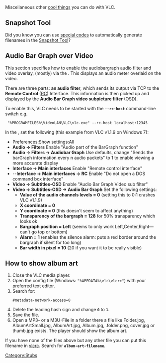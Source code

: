 {{RightMenu|Documentation TOC}}

Miscellaneous other [[Uncommon uses|cool things]] you can do with VLC.

== Snapshot Tool ==

Did you know you can use [[Documentation:Format String|special codes]] to automatically generate filenames in the [[Snapshot Tool]]?


== Audio Bar Graph over Video ==

This section specifies how to enable the audiobargraph audio filter and video overlay, (mostly) via the {{GUI}}.  This displays an audio meter overlaid on the video.

There are three parts: '''an audio filter''', which sends its output via TCP to the '''Remote Control''' ([[RC]]) Interface.  This information is then picked up and displayed by the '''Audio Bar Graph video subpicture filter''' (OSD).

To enable this, VLC needs to be started with the '''<code>--rc-host</code>''' command-line switch e.g.
 {{Prompt|cmd}} "%PROGRAMFILES%\VideoLAN\VLC\vlc.exe" --rc-host localhost:12345

In the {{GUI}}, set the following (this example from VLC v1.1.9 on Windows 7):
* Preferences:Show settings:All
* '''Audio → Filters''' Enable "Audio part of the BarGraph function"
* '''Audio → Filters → Audiobar Graph''' Use defaults, change "Sends the barGraph information every n audio packets" to 1 to enable viewing a more accurate display
* '''Interface → Main interfaces''' Enable "Remote control interface"
* --'''Interface → Main interfaces → RC''' Enable "Do not open a DOS command box interface"{{Check|for=Check this &mdash; outdated ?}}
* '''Video → Subtitles-OSD''' Enable "Audio Bar Graph Video sub filter"
* '''Video → Subtitles-OSD → Audio Bar Graph''' Set the following settings:
** '''Value of the audio channels levels = 0''' (setting this to 0:1 crashes VLC v1.1.9)
** '''X coordinate = 0'''
** '''Y coordinate = 0''' (this doesn't seem to affect anything)
** '''Transparency of the bargraph = 128''' for 50% transparency which looks ok
** '''Bargraph position = Left''' (seems to only work Left,Center,Right&mdash;can't go top or bottom)
** '''Alarm = 1''' (enables the silence alarm: puts a red border around the bargraph if silent for too long)
** '''Bar width in pixel = 10''' (20 if you want it to be really visible)


== How to show album art ==

# Close the VLC media player.
# Open the config file (Windows: <code>"%APPDATA%\vlc\vlcrc"</code>) with your preferred text editor.
# Search for: <pre>#metadata-network-access=0</pre>
# Delete the leading hash sign and change '''<code>0</code>''' to '''<code>1</code>'''.
# Save the file.
# Open a MP3- or a M3U-File in a folder there a file like Folder.jpg,  AlbumArtSmall.jpg, AlbumArt.jpg, Album.jpg, .folder.png, cover.jpg or thumb.jpg exists. The player should show the album art.

If you have none of the files above but any other file you can put this filename in [[vlcrc]]. Search for '''<code>album-art-filename</code>'''.


{{Documentation}}
[[Category:Stubs]]